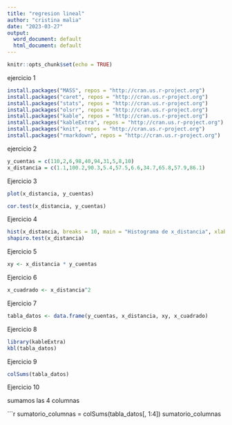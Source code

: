 ```yaml
---
title: "regresion lineal"
author: "cristina malia"
date: "2023-03-27"
output:
  word_document: default
  html_document: default
---
```


```r
knitr::opts_chunk$set(echo = TRUE)
```

ejercicio 1 

```r
install.packages("MASS", repos = "http://cran.us.r-project.org")
install.packages("caret", repos = "http://cran.us.r-project.org")
install.packages("stats", repos = "http://cran.us.r-project.org")
install.packages("olsrr", repos = "http://cran.us.r-project.org")
install.packages("kable", repos = "http://cran.us.r-project.org")
install.packages("kableExtra", repos = "http://cran.us.r-project.org")
install.packages("knit", repos = "http://cran.us.r-project.org")
install.packages("rmarkdown", repos = "http://cran.us.r-project.org")
```
ejercicio 2

```r
y_cuentas = c(110,2,6,98,40,94,31,5,8,10)
x_distancia = c(1.1,100.2,90.3,5.4,57.5,6.6,34.7,65.8,57.9,86.1)

```

Ejercicio 3

```r
plot(x_distancia, y_cuentas)
```
```r
cor.test(x_distancia, y_cuentas)
```
Ejercicio 4
```r
hist(x_distancia, breaks = 10, main = "Histograma de x_distancia", xlab = "Distancia")
shapiro.test(x_distancia)

```
Ejercicio 5

```r
xy <- x_distancia * y_cuentas

```
Ejercicio 6

```r
x_cuadrado <- x_distancia^2

```

Ejercicio 7

```r
tabla_datos <- data.frame(y_cuentas, x_distancia, xy, x_cuadrado)

```
Ejercicio 8
```r
library(kableExtra)
kbl(tabla_datos)
```
Ejercicio 9

```r
colSums(tabla_datos)

```
Ejercicio 10

sumamos las 4 columnas

```r
sumatorio_columnas = colSums(tabla_datos[, 1:4])
sumatorio_columnas









